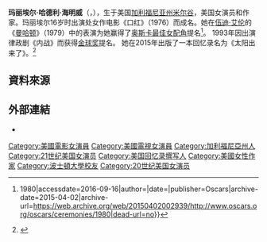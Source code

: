 {{expand|time=2016-09-16T11:03:54+00:00}}
{{noteTA
|T=zh-hans:玛丽埃尔·海明威;zh-hk:瑪麗葉兒·海明威;zh-tw:瑪麗葉兒·海明威;
|1=zh-hans:玛丽埃尔;zh-hk:瑪麗葉兒;zh-tw:瑪麗葉兒;
|G1=NBA
|G2=Show
}}
{{艺人
| type = 女演員
| name = 玛丽埃尔·海明威<br>Mariel Hemingway
| image =Mariel Hemingway headshot, free use.jpg
| imagesize = 
| caption = 2011年的玛丽埃尔
| birthname = Mariel Hadley Hemingway
| birth_date = {{Birth date and age|1961|11|22}}
| birth_place = {{USA}}，[[加利福尼亚州|加利福尼亚州]]，[[米尔谷_(加利福尼亚州)|米尔谷]]
| years_active = 1976年至今
| spouse = 
| website =
}}

'''玛丽埃尔·哈德利·海明威'''（{{lang-en|Mariel Hadley Hemingway}}，{{bd|1961年|11月22日}}），生于美国[[加利福尼亚州|加利福尼亚州]][[米尔谷_(加利福尼亚州)|米尔谷]]，美国女演员和作家。玛丽埃尔16岁时出演处女作电影《口红》（1976）而成名。她在[[伍迪·艾伦|伍迪·艾伦]]的《[[曼哈頓_(電影)|曼哈顿]]》（1979）中的表演为她赢得了[[奥斯卡最佳女配角奖|奥斯卡最佳女配角]]提名<ref>{{Cite web|url=http://www.oscars.org/oscars/ceremonies/1980|title=THE 52ND ACADEMY AWARDS {{!}} 1980|accessdate=2016-09-16|author=|date=|publisher=Oscars|archive-date=2015-04-02|archive-url=https://web.archive.org/web/20150402002939/http://www.oscars.org/oscars/ceremonies/1980|dead-url=no}}</ref>。 1993年因出演律政剧《内战》而获得[[金球奖|金球奖]]提名。 她在2015年出版了一本回忆录名为《太阳出来了》。<ref>{{Cite web|url=http://www.imdb.com/name/nm0000446/awards|title=Mariel Hemingway Awards|accessdate=2016-09-16|author=|date=|publisher=imdb|archive-date=2016-07-14|archive-url=https://web.archive.org/web/20160714025311/http://www.imdb.com/name/nm0000446/awards|dead-url=no}}</ref>

==資料來源==
{{Reflist}}

== 外部連結 ==
{{Commons category|Mariel Hemingway}}
* {{IMDb name|0000446}}

{{normdaten}}
{{DEFAULTSORT:Hemingway, Mariel}}
[[Category:美國電影女演員|Category:美國電影女演員]]
[[Category:美國電視女演員|Category:美國電視女演員]]
[[Category:加利福尼亞州人|Category:加利福尼亞州人]]
[[Category:21世纪美国女演员|Category:21世纪美国女演员]]
[[Category:美国回忆录撰写人|Category:美国回忆录撰写人]]
[[Category:美國女性作家|Category:美國女性作家]]
[[Category:波士頓大學校友|Category:波士頓大學校友]]
[[Category:20世纪美国女演员|Category:20世纪美国女演员]]